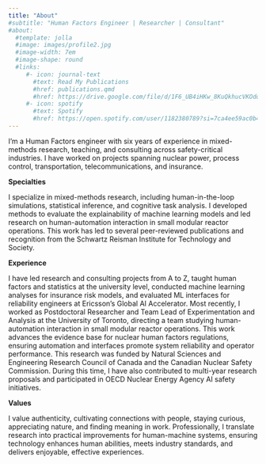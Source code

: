 ```yaml
---
title: "About"
#subtitle: "Human Factors Engineer | Researcher | Consultant"
#about:
  #template: jolla
  #image: images/profile2.jpg
  #image-width: 7em
  #image-shape: round
  #links:
     #- icon: journal-text
       #text: Read My Publications
       #href: publications.qmd
       #href: https://drive.google.com/file/d/1F6_UB4iHKw_8KuQkhucVKOdoi_U4X7JW/view?usp=sharing
     #- icon: spotify
       #text: Spotify
       #href: https://open.spotify.com/user/1182380789?si=7ca4ee59ac0b4619
---
```


I'm a Human Factors engineer with six years of experience in mixed-methods research, teaching, and consulting across safety-critical industries. I have worked on projects spanning nuclear power, process control, transportation, telecommunications, and insurance.

**Specialties**

I specialize in mixed-methods research, including human-in-the-loop simulations, statistical inference, and cognitive task analysis. I developed methods to evaluate the explainability of machine learning models and led research on human-automation interaction in small modular reactor operations. This work has led to several peer-reviewed publications and recognition from the Schwartz Reisman Institute for Technology and Society.

**Experience**

I have led research and consulting projects from A to Z, taught human factors and statistics at the university level, conducted machine learning analyses for insurance risk models, and evaluated ML interfaces for reliability engineers at Ericsson's Global AI Accelerator. Most recently, I worked as Postdoctoral Researcher and Team Lead of Experimentation and Analysis at the University of Toronto, directing a team studying human-automation interaction in small modular reactor operations. This work advances the evidence base for nuclear human factors regulations, ensuring automation and interfaces promote system reliability and operator performance. This research was funded by Natural Sciences and Engineering Research Council of Canada and the Canadian Nuclear Safety Commission. During this time, I have also contributed to multi-year research proposals and participated in OECD Nuclear Energy Agency AI safety initiatives.

**Values**

I value authenticity, cultivating connections with people, staying curious, appreciating nature, and finding meaning in work. Professionally, I translate research into practical improvements for human-machine systems, ensuring technology enhances human abilities, meets industry standards, and delivers enjoyable, effective experiences.
